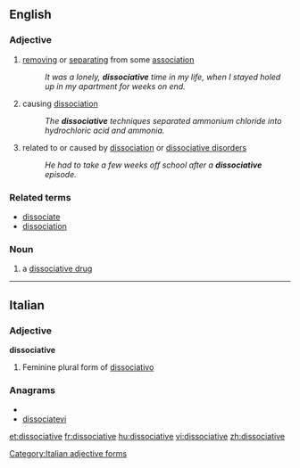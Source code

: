 ==English==

===Adjective===
{{infl|en|adjective}}

# [[removing]] or [[separating]] from some [[association]]
#: ''It was a lonely, '''dissociative''' time in my life, when I stayed holed up in my apartment for weeks on end.''
# causing [[dissociation]]
#: ''The '''dissociative''' techniques separated ammonium chloride into hydrochloric acid and ammonia.''
# {{psychology}} related to or caused by [[dissociation]] or [[dissociative disorder]]s
#: ''He had to take a few weeks off school after a '''dissociative''' episode.''

===Related terms===

*[[dissociate]]
*[[dissociation]]

===Noun===
{{en-noun}}

# a [[dissociative drug]]
----

==Italian==

===Adjective===
'''dissociative''' {{f}}

# Feminine plural form of [[dissociativo]]

===Anagrams===
* {{alphagram|acdeiiiosstv}}
* [[dissociatevi#Italian|dissociatevi]]

[[Category:Italian adjective forms]]

[[et:dissociative]]
[[fr:dissociative]]
[[hu:dissociative]]
[[vi:dissociative]]
[[zh:dissociative]]